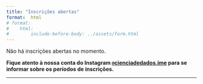 ```yaml
---
title: "Inscrições abertas"
format:  html
# format:
#    html:
#        include-before-body: ../assets/form.html
---
```


Não há inscrições abertas no momento. 

**Fique atento à nossa conta do Instagram [`@`cienciadedados.ime](https://www.instagram.com/cienciadedados.ime){target="_blank"} para se informar sobre os períodos de inscrições.**


<!-- As inscrições para o curso livre **[Dashboards Interativos com Looker Studio](https://ufba.netlify.app/paginas/catalogo/outras/looker-studio){target="_blank"}**, que acontecerá nos dias **09 de dezembro (das 13h às 18h) e 13 de dezembro (das 13h às 18h)** no Instituto de Matemática e Estatística da Universidade Federal da Bahia, estão abertas e podem ser realizadas pelo link: **[formulário de inscrição](https://forms.gle/jhh4MHaFj795Tnuw9){target="_blank"}**.


**Prazo de inscrições:** 01/11/2024 a 15/11/2024.

**Importante:** o curso conta com 25 vagas e, havendo mais inscritos do que número de vagas, as mesmas serão distribuídas por sorteio, respeitando o caráter extensionista da atividade conforme a **[Resolução 02/2012 do Conselho Acadêmico de Pesquisa e Extensão da UFBA](https://proext.ufba.br/sites/proext.ufba.br/files/resolucao_no_02-2012_capex_-_regulamento_da_extensao.pdf){target="_blank"}**. -->

---


